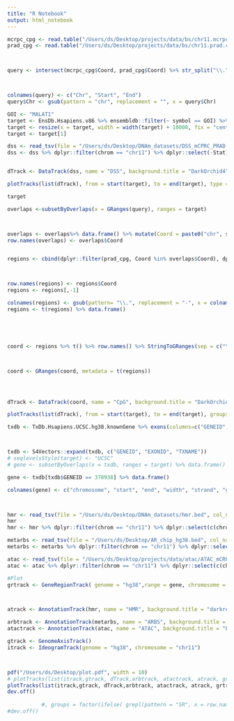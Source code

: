 ```yaml
---
title: "R Notebook"
output: html_notebook
---
```


```r
mcrpc_cpg <- read.table("/Users/ds/Desktop/projects/data/bs/chr11.mcrpc.cpg.txt", header = T)
prad_cpg <- read.table("/Users/ds/Desktop/projects/data/bs/chr11.prad.cpg.txt", header = T)



query <- intersect(mcrpc_cpg$Coord, prad_cpg$Coord) %>% str_split("\\.") %>% unlist() %>% matrix(ncol = 3, byrow = T) %>% data.frame() 



colnames(query) <- c("Chr", "Start", "End")
query$Chr <- gsub(pattern = "chr", replacement = "", x = query$Chr)

```

```r
GOI <- "MALAT1"
target <- EnsDb.Hsapiens.v86 %>% ensembldb::filter(~ symbol == GOI) %>% genes()
target <- resize(x = target, width = width(target) + 10000, fix = "center")
target <- target[1]
```


```r


dss <- read_tsv(file = "/Users/ds/Desktop/DNAm_datasets/DSS_mCPRC_PRAD.bed", col_names = c("chrom", "start", "end", "Diff", "Stat"))
dss <- dss %>% dplyr::filter(chrom == "chr11") %>% dplyr::select(-Stat) %>% mutate(Diff = Diff * -100) %>% GRanges()


dTrack <- DataTrack(dss, name = "DSS", background.title = "DarkOrchid4", fill = "DarkOrchid4")

plotTracks(list(dTrack), from = start(target), to = end(target), type = c("histogram"), baseline = 0)

```


```r
target

overlaps <-subsetByOverlaps(x = GRanges(query), ranges = target) 



overlaps <- overlaps%>% data.frame() %>% mutate(Coord = paste0("chr", seqnames, ".", start, ".", end))
row.names(overlaps) <- overlaps$Coord


regions <- cbind(dplyr::filter(prad_cpg, Coord %in% overlaps$Coord), dplyr::select(dplyr::filter(mcrpc_cpg, Coord %in% overlaps$Coord), -Coord))



row.names(regions) <- regions$Coord
regions <- regions[,-1]

colnames(regions) <- gsub(pattern= "\\.", replacement = "-", x = colnames(regions))
regions <- t(regions) %>% data.frame()





coord <- regions %>% t() %>% row.names() %>% StringToGRanges(sep = c("\\.", "\\."))



coord <- GRanges(coord, metadata = t(regions))




dTrack <- DataTrack(coord, name = "CpG", background.title = "DarkOrchid4")

plotTracks(list(dTrack), from = start(target), to = end(target), groups = factor(ifelse( grepl(pattern = "SR", x = row.names(regions)), "PRAD", "mCRPC")), type = c("smooth"), legend=TRUE, lwd = 2)


```







```r

txdb <- TxDb.Hsapiens.UCSC.hg38.knownGene %>% exons(columns=c("GENEID", "EXONID", "TXNAME" ))



txdb <- S4Vectors::expand(txdb, c("GENEID", "EXONID", "TXNAME"))
# seqlevelsStyle(target) <- "UCSC"
# gene <- subsetByOverlaps(x = txdb, ranges = target) %>% data.frame()

gene <- txdb[txdb$GENEID == 378938] %>% data.frame()

colnames(gene) <- c("chromosome", "start", "end", "width", "strand", "gene", "exon", "transcript")



hmr <- read_tsv(file = "/Users/ds/Desktop/DNAm_datasets/hmr.bed", col_names  = c("chrom", "start", "end"))
hmr
hmr <- hmr %>% dplyr::filter(chrom == "chr11") %>% dplyr::select(c(chrom, start, end)) %>% GRanges()

metarbs <- read_tsv(file = "/Users/ds/Desktop/AR_chip_hg38.bed", col_names = c("chrom", "start", "end"))
metarbs <- metarbs %>% dplyr::filter(chrom == "chr11") %>% dplyr::select(c(chrom, start, end)) %>% GRanges()

atac <- read_tsv(file = "/Users/ds/Desktop/projects/data/atac/ATAC_mCRPC_consensus.bed", col_names = c("chrom", "start", "end"))
atac <- atac %>% dplyr::filter(chrom == "chr11") %>% dplyr::select(c(chrom, start, end)) %>% GRanges()


```



```r


#Plot
grtrack <- GeneRegionTrack( genome = "hg38",range = gene, chromosome = "chr11" , name = "MALAT1", transcriptAnnotation = "transcript", background.panel = "lightyellow", background.title = "darkblue", fill = "darkblue", stacking = "squish", col = "darkblue")



atrack <- AnnotationTrack(hmr, name = "HMR", background.title = "darkred",  background.panel ="lightgrey", fill = "darkred", col = "darkred")

arbtrack <- AnnotationTrack(metarbs, name = "ARBS", background.title = "darkgreen" , background.panel = "lightgrey", fill = "darkgreen", col = "darkgreen")
atactrack <- AnnotationTrack(atac, name = "ATAC", background.title = "black" , background.panel = "lightgrey", fill = "black", rotation = 90, col = "black")

gtrack <- GenomeAxisTrack()
itrack <- IdeogramTrack(genome = "hg38", chromosome = "chr11")



pdf("/Users/ds/Desktop/plot.pdf", width = 10)
# plotTracks(list(itrack,gtrack, dTrack,arbtrack, atactrack, atrack, grtrack), from = start(target), to = end(target), type = "polygon" )
plotTracks(list(itrack,gtrack, dTrack,arbtrack, atactrack, atrack, grtrack), from = start(target), to = end(target), type = "histogram", sizes = c(0.1, 0.1, 0.2, 0.05, 0.05, 0.05, 0.2))
dev.off()   
           
           #, groups = factor(ifelse( grepl(pattern = "SR", x = row.names(regions)), "PRAD", "mCRPC")), type = c("smooth"), legend=TRUE, lwd = 2)
#dev.off()



```



